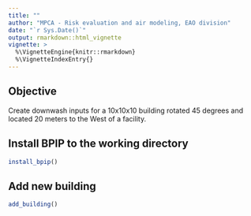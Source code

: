 ```yaml
---
title: ""
author: "MPCA - Risk evaluation and air modeling, EAO division"
date: "`r Sys.Date()`"
output: rmarkdown::html_vignette
vignette: >
  %\VignetteEngine{knitr::rmarkdown}
  %\VignetteIndexEntry{}
---
```



## Objective

Create downwash inputs for a 10x10x10 building rotated 45 degrees and located 20 meters to the West of a facility.



## Install BPIP to the working directory
```r
install_bpip()

```


## Add new building
```r
add_building()

```


